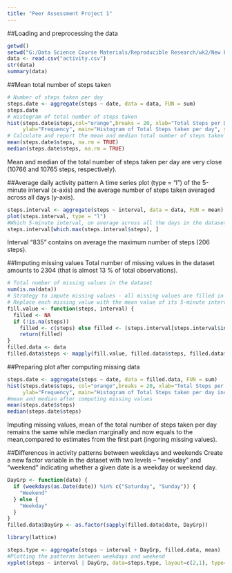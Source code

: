 ---
title: "Peer Assessment Project 1"
---

##Loading and preprocessing the data
```{r, echo = TRUE}
getwd()
setwd("G:/Data Science Course Materials/Reproducible Research/wk2/New Folder")
data <- read.csv("activity.csv")
str(data)
summary(data)
```

##Mean total number of steps taken 
```{r, echo = TRUE}
# Number of steps taken per day
steps.date <- aggregate(steps ~ date, data = data, FUN = sum)
steps.date
# Histogram of total number of steps taken
hist(steps.date$steps,col="orange",breaks = 20, xlab="Total Steps per Day", 
     ylab="Frequency", main="Histogram of Total Steps taken per day", ylim = c(0, 15))
# Calculate and report the mean and median total number of steps taken per day
mean(steps.date$steps, na.rm = TRUE)
median(steps.date$steps, na.rm = TRUE)
```
Mean and median of the total number of steps taken per day are very close (10766 and 10765 steps, respectively).

##Average daily activity pattern
A time series plot (type = "l") of the 5-minute interval (x-axis) and the average number of steps taken averaged across all days (y-axis).
```{r, echo = TRUE}
steps.interval <- aggregate(steps ~ interval, data = data, FUN = mean)
plot(steps.interval, type = "l")
#Which 5-minute interval, on average across all the days in the dataset, contains the maximum number of steps?
steps.interval[which.max(steps.interval$steps), ]
```
Interval "835" contains on average the maximum number of steps (206 steps).

##Imputing missing values
Total number of missing values in the dataset amounts to 2304 (that is almost 13 % of total observations).
```{r, echo = TRUE}
# Total number of missing values in the dataset
sum(is.na(data))
# Strategy to impute missing values - all missing values are filled in with mean value for that 5-minute interval
# Replace each missing value with the mean value of its 5-minute interval
fill.value <- function(steps, interval) {
  filled <- NA
  if (!is.na(steps)) 
    filled <- c(steps) else filled <- (steps.interval[steps.interval$interval == interval, "steps"])
    return(filled)
}
filled.data <- data
filled.data$steps <- mapply(fill.value, filled.data$steps, filled.data$interval)
```
##Preparing plot after computing missing data
```{r, echo = TRUE}
steps.date <- aggregate(steps ~ date, data = filled.data, FUN = sum)
hist(steps.date$steps, col="orange",breaks = 20, xlab="Total Steps per Day", 
     ylab="Frequency", main="Histogram of Total Steps taken per day inc NAs", ylim =c(0, 20))
#mean and median after computing missing values
mean(steps.date$steps)
median(steps.date$steps)
```
Imputing missing values, mean of the total number of steps taken per day remains the same while median marginally and now equals to the mean,compared to estimates from the first part (ingoring missing values).

##Differences in activity patterns between weekdays and weekends
Create a new factor variable in the dataset with two levels -- "weekday" and "weekend" indicating whether a given date is a weekday or weekend day.
```{r, echo = TRUE}
DayGrp <- function(date) {
  if (weekdays(as.Date(date)) %in% c("Saturday", "Sunday")) {
    "Weekend"
  } else {
    "Weekday"
  }
}
filled.data$DayGrp <- as.factor(sapply(filled.data$date, DayGrp))

library(lattice)

steps.type <- aggregate(steps ~ interval + DayGrp, filled.data, mean)
#Plotting the patterns between weekdays and weekend
xyplot(steps ~ interval | DayGrp, data=steps.type, layout=c(2,1), type='l', main = "Average number of steps taken in the weekdays and Weekend")
```